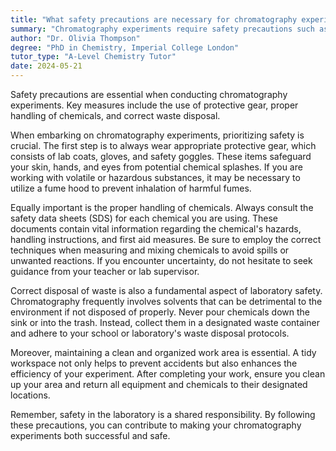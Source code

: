 ```yaml
---
title: "What safety precautions are necessary for chromatography experiments?"
summary: "Chromatography experiments require safety precautions such as wearing protective gear, proper chemical handling, and correct waste disposal to ensure safety and compliance."
author: "Dr. Olivia Thompson"
degree: "PhD in Chemistry, Imperial College London"
tutor_type: "A-Level Chemistry Tutor"
date: 2024-05-21
---
```


Safety precautions are essential when conducting chromatography experiments. Key measures include the use of protective gear, proper handling of chemicals, and correct waste disposal.

When embarking on chromatography experiments, prioritizing safety is crucial. The first step is to always wear appropriate protective gear, which consists of lab coats, gloves, and safety goggles. These items safeguard your skin, hands, and eyes from potential chemical splashes. If you are working with volatile or hazardous substances, it may be necessary to utilize a fume hood to prevent inhalation of harmful fumes.

Equally important is the proper handling of chemicals. Always consult the safety data sheets (SDS) for each chemical you are using. These documents contain vital information regarding the chemical's hazards, handling instructions, and first aid measures. Be sure to employ the correct techniques when measuring and mixing chemicals to avoid spills or unwanted reactions. If you encounter uncertainty, do not hesitate to seek guidance from your teacher or lab supervisor.

Correct disposal of waste is also a fundamental aspect of laboratory safety. Chromatography frequently involves solvents that can be detrimental to the environment if not disposed of properly. Never pour chemicals down the sink or into the trash. Instead, collect them in a designated waste container and adhere to your school or laboratory's waste disposal protocols.

Moreover, maintaining a clean and organized work area is essential. A tidy workspace not only helps to prevent accidents but also enhances the efficiency of your experiment. After completing your work, ensure you clean up your area and return all equipment and chemicals to their designated locations.

Remember, safety in the laboratory is a shared responsibility. By following these precautions, you can contribute to making your chromatography experiments both successful and safe.
    